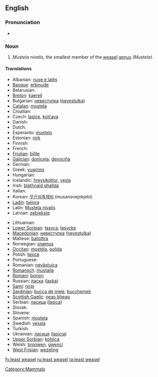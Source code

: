 ==English==

===Pronunciation===
* {{IPA|/'liːstˈwizəl/}}

===Noun===
{{wikipedia}}
{{en-noun|sg=[[least]] [[weasel]]}}

# ''Mustela nivalis'', the smallest member of the [[weasel]] [[genus]] ''(Mustela)''.

====Translations====
{{trans-top|Weasel}}
* Albanian: [[nuse e lalës]]
* [[Basque]]: [[erbinude]]
* Belarusian: {{t-|be|ласка|xs=Belarusian}}
* [[Breton]]: [[kaerell]]
* Bulgarian: [[невестулка]] ([[nevestulka]])
* [[Catalan]]: [[mostela]]
* Croatian: {{t-|hr|lasica}}
* Czech: [[lasice]], [[kolčava]]
* Danish: {{t+|da|brud}}
* Dutch: {{t+|nl|wezel|m}}
* Esperanto: [[mustelo]]
* Estonian: [[nirk]]
* Finnish: {{t+|fi|lumikko}}
* French: {{t+|fr|belette|f}}
* [[Friulian]]: [[bilite]]
* [[Galician]]: [[donicela]], [[denociña]]
* German: {{t+|de|Wiesel|n}}
* Greek: [[νυφίτσα]] '' ''
* Hungarian: {{t+|hu|menyét}}
* Icelandic: [[hreysiköttur]], [[vesla]]
* Irish: [[bláthnaid ghallda]]
* Italian: {{t+|it|donnola|f}}
* Korean: [[무산쇠족제비]] (musansoejokjebi)
* [[Ladin]]: [[belora]]
* Latin: [[Mustela nivalis]] '' ''
* Latvian: [[zebiekste]]
{{trans-mid}}
* Lithuanian: {{t-|lt|žebenkštis|xs=Lithuanian}}
* [[Lower Sorbian]]: [[łasyca]], [[łasycka]]
* [[Macedonian]]: [[невестулка]] ([[nevestulka]])
* Maltese: [[ballottra]]
* Norwegian: [[snømus]]
* [[Occitan]]: [[mostèla]], [[polida]]
* Polish: [[łasica]] '' ''
* Portuguese: {{t+|pt|doninha}}
* Romanian: [[nevăstuica]]
* [[Romansch]]: [[mustaila]]
* [[Romani]]: [[boriori]] {{f}}
* Russian: [[ласка]] ([[laska]]) '' ''
* [[Sami]]: [[nirpi]]
* [[Sardinian]]: [[bucca de mele]], [[bucchemeli]]
* [[Scottish Gaelic]]: [[neas bheag]]
* Serbian: [[ласица]] ([[lasica]])
* Slovak: {{t-|sk|lasica}}
* Slovene: {{t+|sl|podlasica}}
* Spanish: [[mostela]] {{f}}
* Swedish: [[vessla]]
* Turkish: {{t+|tr|gelincik}}
* Ukrainian: [[ласиця]] ([[lasicja]])
* [[Upper Sorbian]]: [[kohlica]]
* Welsh: [[bronwen]], [[gwenci]]
* [[West Frisian]]: [[wezeling]]
{{trans-bottom}}

[[Category:Mammals]]

[[fy:least weasel]]
[[ru:least weasel]]
[[ta:least weasel]]